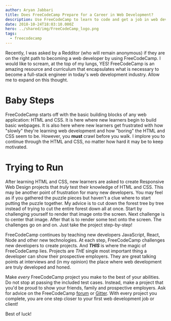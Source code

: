 ```yaml
---
author: Aryan Jabbari
title: Does FreeCodeCamp Prepare for a Career in Web Development?
description: Use FreeCodeCamp to learn to code and get a job in web development.
date: 2018-10-24T18:03:10.000Z
hero: ../shared/img/FreeCodeCamp_logo.png
tags:
  - freecodecamp
---
```


Recently, I was asked by a Redditor (who will remain anonymous) if they are on the right path to becoming a web developer by using FreeCodeCamp. I would like to scream, at the top of my lungs, YES! FreeCodeCamp is an amazing resource and curriculum that encapsulates what is necessary to become a full-stack engineer in today's web development industry. Allow me to expand on this thought.

# Baby Steps

FreeCodeCamp starts off with the basic building blocks of any web application: HTML and CSS. It is here where new learners begin to build basic webpages. It is also here where new learners get frustrated with how "slowly" they're learning web development and how "boring" the HTML and CSS seem to be. However, you **must** crawl before you walk. I implore you to continue through the HTML and CSS, no matter how hard it may be to keep motivated.

# Trying to Run

After learning HTML and CSS, new learners are asked to create Responsive Web Design projects that _truly_ test their knowledge of HTML and CSS. This may be another point of frustration for many new developers. You may feel as if you gathered the puzzle pieces but haven't a clue where to start putting the puzzle together. My advice is to cut down the forest tree by tree instead of trying to cut the entire forest down all at once. Start by challenging yourself to render that image onto the screen. Next challenge is to center that image. After that is to render some text onto the screen. The challenges go on and on. Just take the project step-by-step!

FreeCodeCamp continues by teaching new developers JavaScript, React, Node and other new technologies. At each step, FreeCodeCamp challenges new developers to create projects. And **_THIS_** is where the magic of FreeCodeCamp lies. Projects are _THE_ single most important thing a developer can show their prospective employers. They are great talking points at interviews and (in my opinion) the place where web development are truly developed and honed.

Make _every_ FreeCodeCamp project you make to the best of your abilities. Do not stop at passing the included test cases. Instead, make a project that you'd be proud to show your friends, family and prospective employers. Ask for advice on the FreeCodeCamp [forum](https://www.freecodecamp.org/forum/) or [Gitter](https://gitter.im/FreeCodeCamp/home). With every project you complete, you are one step closer to your first web development job or client!

Best of luck!
